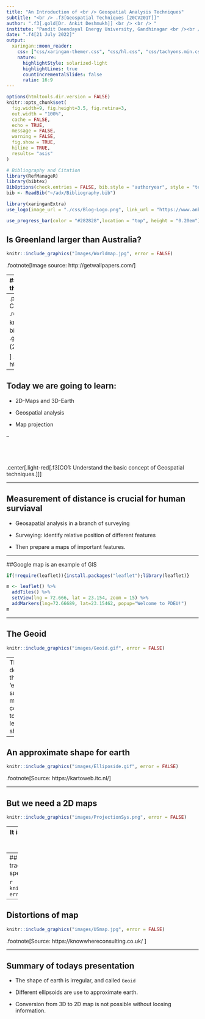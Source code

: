 ```yaml
---
title: "An Introduction of <br /> Geospatial Analysis Techniques"
subtitle: "<br /> .f3[Geospatial Techniques [20CV201T]]"
author: ".f3[.gold[Dr. Ankit Deshmukh]] <br /> <br /> "
institute: "Pandit Deendayal Energy University, Gandhinagar <br /><br />"
date: ".f4[21 July 2022]"
output:
  xaringan::moon_reader:
    css: ["css/xaringan-themer.css", "css/hl.css", "css/tachyons.min.css"]
    nature:
      highlightStyle: solarized-light
      highlightLines: true
      countIncrementalSlides: false
      ratio: 16:9
---
```


```r
options(htmltools.dir.version = FALSE)
knitr::opts_chunk$set(
  fig.width=9, fig.height=3.5, fig.retina=3,
  out.width = "100%",
  cache = FALSE,
  echo = TRUE,
  message = FALSE, 
  warning = FALSE,
  fig.show = TRUE,
  hiline = TRUE,
  results= "asis" 
)

# Bibliography and Citation  
library(RefManageR)
library(bibtex)
BibOptions(check.entries = FALSE, bib.style = "authoryear", style = "text", first.inits = FALSE)
bib <- ReadBib("~/adx/Bibliography.bib")
```


```r
library(xaringanExtra)
use_logo(image_url = "./css/Blog-Logo.png", link_url = "https://www.ankitdeshmukh.com/", width = "60px", height = "60px")

use_progress_bar(color = "#282828",location = "top", height = "0.20em")
```

## Is Greenland larger than Australia?

```r
knitr::include_graphics("Images/Worldmap.jpg", error = FALSE)
```

.footnote[Image source: http://getwallpapers.com/]

---
## Is Greenland larger than Australia?

.pull-left[
```r
knitr::include_graphics("Images/G-A.png", error = FALSE)
```
]

--
.pull-right[.middle[
.f4[ Considering the land area, .red[Australia] (7,741,220 km<sup>2</sup>) is **almost four times** bigger than .green[Greenland] (2,166,086 <sup>2</sup>).]]

]
.footnote[Source: https://www.wikipedia.org/]
---

## Today we are going to learn:

- 2D-Maps and 3D-Earth

- Geospatial analysis 

- Map projection 


--

<br /> <br /> <br /> .center[.light-red[.f3[CO1: Understand the basic concept of Geospatial techniques.]]]

---

## Measurement of distance is crucial for human surviaval

- Geosapatial analysis in a branch of surveying

- Surveying: identify relative position of different features

- Then prepare a maps of important features.

---

##Google map is an example of GIS
```r
if(!require(leaflet)){install.packages("leaflet");library(leaflet)}

m <- leaflet() %>%
  addTiles() %>%  
  setView(lng = 72.666, lat = 23.154, zoom = 15) %>%
  addMarkers(lng=72.66689, lat=23.15462, popup="Welcome to PDEU!")
m
```
---

## The Geoid

```r
knitr::include_graphics("images/Geoid.gif", error = FALSE)
```

--
This is defined as the ‘equipotential surface that most closely corresponds to mean sea level’ ('pear-shaped.')

---

## An approximate shape for earth

```r
knitr::include_graphics("images/Elliposide.gif", error = FALSE)
```

.footnote[Source: https://kartoweb.itc.nl/]

---

## But we need a 2D maps

```r
knitr::include_graphics("images/ProjectionSys.png", error = FALSE)
```

--
It is not possible to represent a 3D object to a single 2D map without loosing information. 

---
## Depending on the scale and the agreeable tradeoffs with respect to distortions, a specific projection form is chosen.

```r
knitr::include_graphics("images/Proj.png", error = FALSE)
```

---
## Distortions of map 

```r
knitr::include_graphics("images/USmap.jpg", error = FALSE)
```

.footnote[Source: https://knowwhereconsulting.co.uk/  ]

---

## Summary of todays presentation

- The shape of earth is irregular, and called `Geoid`

- Different ellipsoids are use to approximate earth. 

- Conversion from 3D to 2D map is not possible without loosing information. 
